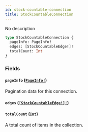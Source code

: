 ```yaml
---
id: stock-countable-connection
title: StockCountableConnection
---
```


No description

```graphql
type StockCountableConnection {
  pageInfo: PageInfo!
  edges: [StockCountableEdge!]!
  totalCount: Int
}
```

### Fields

#### `pageInfo` ([`PageInfo!`](/docs/developer/api-reference/objects/page-info))

Pagination data for this connection.

#### `edges` ([`[StockCountableEdge!]!`](/docs/developer/api-reference/objects/stock-countable-edge))

#### `totalCount` ([`Int`](/docs/developer/api-reference/scalars/int))

A total count of items in the collection.
